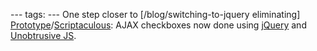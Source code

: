 ---
tags:
---
One step closer to [/blog/switching-to-jquery eliminating] [[Prototype]]/[[Scriptaculous]]: AJAX checkboxes now done using [[jQuery]] and [[Unobtrusive JS]].
